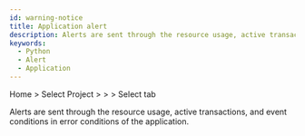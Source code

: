 ```yaml
---
id: warning-notice
title: Application alert
description: Alerts are sent through the resource usage, active transactions, and event conditions of error conditions of the application.
keywords:
  - Python
  - Alert
  - Application
---
```


Home &gt; Select Project &gt; <Cmdname sid="side_event" className="uitext" /> &gt; <Cmdname sid="side_eventSetting" className="uitext" /> &gt; Select <Cmdname sid="application" className="uitext" /> tab

Alerts are sent through the resource usage, active transactions, and event conditions in error conditions of the application.

<ImgLang img='set-events-app.png' desc='Event Setting - application' />


<Seteventbasic />


<Seteventbyitems />
